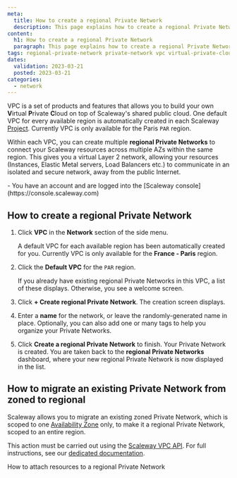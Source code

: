 ```yaml
---
meta:
  title: How to create a regional Private Network
  description: This page explains how to create a regional Private Network in a Scaleway VPC
content:
  h1: How to create a regional Private Network
  paragraph: This page explains how to create a regional Private Network in a Scaleway VPC
tags: regional-private-network private-network vpc virtual-private-cloud
dates:
  validation: 2023-03-21
  posted: 2023-03-21
categories:
  - network
---
```


VPC is a set of products and features that allows you to build your own **V**irtual **P**rivate **C**loud on top of Scaleway's shared public cloud. One default VPC for every available region is automatically created in each Scaleway [Project](/console/my-project/concepts/#project). Currently VPC is only available for the Paris `PAR` region. 

Within each VPC, you can create multiple **regional Private Networks** to connect your Scaleway resources across multiple AZs within the same region. This gives you a virtual Layer 2 network, allowing your resources (Instances, Elastic Metal servers, Load Balancers etc.) to communicate in an isolated and secure network, away from the public Internet.

<Macro id="iam-requirements" />
 
<Message type="requirement">
  - You have an account and are logged into the [Scaleway console](https://console.scaleway.com)
</Message>

## How to create a regional Private Network

1. Click **VPC** in the **Network** section of the side menu.

    A default VPC for each available region has been automatically created for you. Currently VPC is only available for the **France - Paris** region.

    <Lightbox src="scaleway-vpc.webp" alt="" />

2. Click the **Default VPC** for the `PAR` region.

    If you already have existing regional Private Networks in this VPC, a list of these displays. Otherwise, you see a welcome screen.

    <Lightbox src="scaleway-reg-pn.webp" alt="" />

3. Click **+ Create regional Private Network**. The creation screen displays.

    <Lightbox src="scaleway-create-rpn.webp" alt=""/>

4. Enter a **name** for the network, or leave the randomly-generated name in place. Optionally, you can also add one or many tags to help you organize your Private Networks. 

5. Click **Create a regional Private Network** to finish. Your Private Network is created. You are taken back to the **regional Private Networks** dashboard, where your new regional Private Network is now displayed in the list.

## How to migrate an existing Private Network from zoned to regional

Scaleway allows you to migrate an existing zoned Private Network, which is scoped to one [Availability Zone](/network/vpc/concepts/#regions-and-availability-zones) only, to make it a regional Private Network, scoped to an entire region.

This action must be carried out using the [Scaleway VPC API](https://www.scaleway.com/en/developers/api/). For full instructions, see our [dedicated documentation](/network/vpc/api-cli/vpc-private-beta/#migrating-existing-zonal-private-networks-to-regional-private-networks).


<Navigation title="See Also">
  <NextButton to="/network/vpc/how-to/attach-resources-to-pn/">How to attach resources to a regional Private Network</NextButton>
</Navigation>

